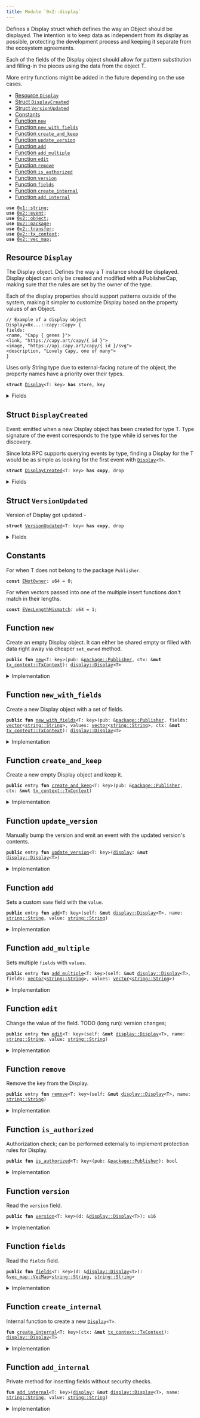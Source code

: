 ```yaml
---
title: Module `0x2::display`
---
```


Defines a Display struct which defines the way an Object
should be displayed. The intention is to keep data as independent
from its display as possible, protecting the development process
and keeping it separate from the ecosystem agreements.

Each of the fields of the Display object should allow for pattern
substitution and filling-in the pieces using the data from the object T.

More entry functions might be added in the future depending on the use cases.


-  [Resource `Display`](#0x2_display_Display)
-  [Struct `DisplayCreated`](#0x2_display_DisplayCreated)
-  [Struct `VersionUpdated`](#0x2_display_VersionUpdated)
-  [Constants](#@Constants_0)
-  [Function `new`](#0x2_display_new)
-  [Function `new_with_fields`](#0x2_display_new_with_fields)
-  [Function `create_and_keep`](#0x2_display_create_and_keep)
-  [Function `update_version`](#0x2_display_update_version)
-  [Function `add`](#0x2_display_add)
-  [Function `add_multiple`](#0x2_display_add_multiple)
-  [Function `edit`](#0x2_display_edit)
-  [Function `remove`](#0x2_display_remove)
-  [Function `is_authorized`](#0x2_display_is_authorized)
-  [Function `version`](#0x2_display_version)
-  [Function `fields`](#0x2_display_fields)
-  [Function `create_internal`](#0x2_display_create_internal)
-  [Function `add_internal`](#0x2_display_add_internal)


<pre><code><b>use</b> <a href="../move-stdlib/string.md#0x1_string">0x1::string</a>;
<b>use</b> <a href="event.md#0x2_event">0x2::event</a>;
<b>use</b> <a href="object.md#0x2_object">0x2::object</a>;
<b>use</b> <a href="package.md#0x2_package">0x2::package</a>;
<b>use</b> <a href="transfer.md#0x2_transfer">0x2::transfer</a>;
<b>use</b> <a href="tx_context.md#0x2_tx_context">0x2::tx_context</a>;
<b>use</b> <a href="vec_map.md#0x2_vec_map">0x2::vec_map</a>;
</code></pre>



<Link id="0x2_display_Display"></Link>

## Resource `Display`

The Display<T> object. Defines the way a T instance should be
displayed. Display object can only be created and modified with
a PublisherCap, making sure that the rules are set by the owner
of the type.

Each of the display properties should support patterns outside
of the system, making it simpler to customize Display based
on the property values of an Object.
```
// Example of a display object
Display<0x...::capy::Capy> {
fields:
<name, "Capy { genes }">
<link, "https://capy.art/capy/{ id }">
<image, "https://api.capy.art/capy/{ id }/svg">
<description, "Lovely Capy, one of many">
}
```

Uses only String type due to external-facing nature of the object,
the property names have a priority over their types.


<pre><code><b>struct</b> <a href="display.md#0x2_display_Display">Display</a>&lt;T: key&gt; <b>has</b> store, key
</code></pre>



<details>
<summary>Fields</summary>


<dl>
<dt>
<code>id: <a href="object.md#0x2_object_UID">object::UID</a></code>
</dt>
<dd>

</dd>
<dt>
<code>fields: <a href="vec_map.md#0x2_vec_map_VecMap">vec_map::VecMap</a>&lt;<a href="../move-stdlib/string.md#0x1_string_String">string::String</a>, <a href="../move-stdlib/string.md#0x1_string_String">string::String</a>&gt;</code>
</dt>
<dd>
 Contains fields for display. Currently supported
 fields are: name, link, image and description.
</dd>
<dt>
<code>version: u16</code>
</dt>
<dd>
 Version that can only be updated manually by the Publisher.
</dd>
</dl>


</details>

<Link id="0x2_display_DisplayCreated"></Link>

## Struct `DisplayCreated`

Event: emitted when a new Display object has been created for type T.
Type signature of the event corresponds to the type while id serves for
the discovery.

Since Iota RPC supports querying events by type, finding a Display for the T
would be as simple as looking for the first event with <code><a href="display.md#0x2_display_Display">Display</a>&lt;T&gt;</code>.


<pre><code><b>struct</b> <a href="display.md#0x2_display_DisplayCreated">DisplayCreated</a>&lt;T: key&gt; <b>has</b> <b>copy</b>, drop
</code></pre>



<details>
<summary>Fields</summary>


<dl>
<dt>
<code>id: <a href="object.md#0x2_object_ID">object::ID</a></code>
</dt>
<dd>

</dd>
</dl>


</details>

<Link id="0x2_display_VersionUpdated"></Link>

## Struct `VersionUpdated`

Version of Display got updated -


<pre><code><b>struct</b> <a href="display.md#0x2_display_VersionUpdated">VersionUpdated</a>&lt;T: key&gt; <b>has</b> <b>copy</b>, drop
</code></pre>



<details>
<summary>Fields</summary>


<dl>
<dt>
<code>id: <a href="object.md#0x2_object_ID">object::ID</a></code>
</dt>
<dd>

</dd>
<dt>
<code>version: u16</code>
</dt>
<dd>

</dd>
<dt>
<code>fields: <a href="vec_map.md#0x2_vec_map_VecMap">vec_map::VecMap</a>&lt;<a href="../move-stdlib/string.md#0x1_string_String">string::String</a>, <a href="../move-stdlib/string.md#0x1_string_String">string::String</a>&gt;</code>
</dt>
<dd>

</dd>
</dl>


</details>

<Link id="@Constants_0"></Link>

## Constants


<Link id="0x2_display_ENotOwner"></Link>

For when T does not belong to the package <code>Publisher</code>.


<pre><code><b>const</b> <a href="display.md#0x2_display_ENotOwner">ENotOwner</a>: u64 = 0;
</code></pre>



<Link id="0x2_display_EVecLengthMismatch"></Link>

For when vectors passed into one of the multiple insert functions
don't match in their lengths.


<pre><code><b>const</b> <a href="display.md#0x2_display_EVecLengthMismatch">EVecLengthMismatch</a>: u64 = 1;
</code></pre>



<Link id="0x2_display_new"></Link>

## Function `new`

Create an empty Display object. It can either be shared empty or filled
with data right away via cheaper <code>set_owned</code> method.


<pre><code><b>public</b> <b>fun</b> <a href="display.md#0x2_display_new">new</a>&lt;T: key&gt;(pub: &<a href="package.md#0x2_package_Publisher">package::Publisher</a>, ctx: &<b>mut</b> <a href="tx_context.md#0x2_tx_context_TxContext">tx_context::TxContext</a>): <a href="display.md#0x2_display_Display">display::Display</a>&lt;T&gt;
</code></pre>



<details>
<summary>Implementation</summary>


<pre><code><b>public</b> <b>fun</b> <a href="display.md#0x2_display_new">new</a>&lt;T: key&gt;(pub: &Publisher, ctx: &<b>mut</b> TxContext): <a href="display.md#0x2_display_Display">Display</a>&lt;T&gt; {
    <b>assert</b>!(<a href="display.md#0x2_display_is_authorized">is_authorized</a>&lt;T&gt;(pub), <a href="display.md#0x2_display_ENotOwner">ENotOwner</a>);
    <a href="display.md#0x2_display_create_internal">create_internal</a>(ctx)
}
</code></pre>



</details>

<Link id="0x2_display_new_with_fields"></Link>

## Function `new_with_fields`

Create a new Display<T> object with a set of fields.


<pre><code><b>public</b> <b>fun</b> <a href="display.md#0x2_display_new_with_fields">new_with_fields</a>&lt;T: key&gt;(pub: &<a href="package.md#0x2_package_Publisher">package::Publisher</a>, fields: <a href="../move-stdlib/vector.md#0x1_vector">vector</a>&lt;<a href="../move-stdlib/string.md#0x1_string_String">string::String</a>&gt;, values: <a href="../move-stdlib/vector.md#0x1_vector">vector</a>&lt;<a href="../move-stdlib/string.md#0x1_string_String">string::String</a>&gt;, ctx: &<b>mut</b> <a href="tx_context.md#0x2_tx_context_TxContext">tx_context::TxContext</a>): <a href="display.md#0x2_display_Display">display::Display</a>&lt;T&gt;
</code></pre>



<details>
<summary>Implementation</summary>


<pre><code><b>public</b> <b>fun</b> <a href="display.md#0x2_display_new_with_fields">new_with_fields</a>&lt;T: key&gt;(
    pub: &Publisher, fields: <a href="../move-stdlib/vector.md#0x1_vector">vector</a>&lt;String&gt;, values: <a href="../move-stdlib/vector.md#0x1_vector">vector</a>&lt;String&gt;, ctx: &<b>mut</b> TxContext
): <a href="display.md#0x2_display_Display">Display</a>&lt;T&gt; {
    <b>let</b> len = fields.length();
    <b>assert</b>!(len == values.length(), <a href="display.md#0x2_display_EVecLengthMismatch">EVecLengthMismatch</a>);

    <b>let</b> <b>mut</b> i = 0;
    <b>let</b> <b>mut</b> <a href="display.md#0x2_display">display</a> = <a href="display.md#0x2_display_new">new</a>&lt;T&gt;(pub, ctx);
    <b>while</b> (i &lt; len) {
        <a href="display.md#0x2_display">display</a>.<a href="display.md#0x2_display_add_internal">add_internal</a>(fields[i], values[i]);
        i = i + 1;
    };

    <a href="display.md#0x2_display">display</a>
}
</code></pre>



</details>

<Link id="0x2_display_create_and_keep"></Link>

## Function `create_and_keep`

Create a new empty Display<T> object and keep it.


<pre><code><b>public</b> entry <b>fun</b> <a href="display.md#0x2_display_create_and_keep">create_and_keep</a>&lt;T: key&gt;(pub: &<a href="package.md#0x2_package_Publisher">package::Publisher</a>, ctx: &<b>mut</b> <a href="tx_context.md#0x2_tx_context_TxContext">tx_context::TxContext</a>)
</code></pre>



<details>
<summary>Implementation</summary>


<pre><code>entry <b>public</b> <b>fun</b> <a href="display.md#0x2_display_create_and_keep">create_and_keep</a>&lt;T: key&gt;(pub: &Publisher, ctx: &<b>mut</b> TxContext) {
    <a href="transfer.md#0x2_transfer_public_transfer">transfer::public_transfer</a>(<a href="display.md#0x2_display_new">new</a>&lt;T&gt;(pub, ctx), ctx.sender())
}
</code></pre>



</details>

<Link id="0x2_display_update_version"></Link>

## Function `update_version`

Manually bump the version and emit an event with the updated version's contents.


<pre><code><b>public</b> entry <b>fun</b> <a href="display.md#0x2_display_update_version">update_version</a>&lt;T: key&gt;(<a href="display.md#0x2_display">display</a>: &<b>mut</b> <a href="display.md#0x2_display_Display">display::Display</a>&lt;T&gt;)
</code></pre>



<details>
<summary>Implementation</summary>


<pre><code>entry <b>public</b> <b>fun</b> <a href="display.md#0x2_display_update_version">update_version</a>&lt;T: key&gt;(
    <a href="display.md#0x2_display">display</a>: &<b>mut</b> <a href="display.md#0x2_display_Display">Display</a>&lt;T&gt;
) {
    <a href="display.md#0x2_display">display</a>.version = <a href="display.md#0x2_display">display</a>.version + 1;
    <a href="event.md#0x2_event_emit">event::emit</a>(<a href="display.md#0x2_display_VersionUpdated">VersionUpdated</a>&lt;T&gt; {
        version: <a href="display.md#0x2_display">display</a>.version,
        fields: *&<a href="display.md#0x2_display">display</a>.fields,
        id: <a href="display.md#0x2_display">display</a>.id.to_inner(),
    })
}
</code></pre>



</details>

<Link id="0x2_display_add"></Link>

## Function `add`

Sets a custom <code>name</code> field with the <code>value</code>.


<pre><code><b>public</b> entry <b>fun</b> <a href="display.md#0x2_display_add">add</a>&lt;T: key&gt;(self: &<b>mut</b> <a href="display.md#0x2_display_Display">display::Display</a>&lt;T&gt;, name: <a href="../move-stdlib/string.md#0x1_string_String">string::String</a>, value: <a href="../move-stdlib/string.md#0x1_string_String">string::String</a>)
</code></pre>



<details>
<summary>Implementation</summary>


<pre><code>entry <b>public</b> <b>fun</b> <a href="display.md#0x2_display_add">add</a>&lt;T: key&gt;(self: &<b>mut</b> <a href="display.md#0x2_display_Display">Display</a>&lt;T&gt;, name: String, value: String) {
    self.<a href="display.md#0x2_display_add_internal">add_internal</a>(name, value)
}
</code></pre>



</details>

<Link id="0x2_display_add_multiple"></Link>

## Function `add_multiple`

Sets multiple <code>fields</code> with <code>values</code>.


<pre><code><b>public</b> entry <b>fun</b> <a href="display.md#0x2_display_add_multiple">add_multiple</a>&lt;T: key&gt;(self: &<b>mut</b> <a href="display.md#0x2_display_Display">display::Display</a>&lt;T&gt;, fields: <a href="../move-stdlib/vector.md#0x1_vector">vector</a>&lt;<a href="../move-stdlib/string.md#0x1_string_String">string::String</a>&gt;, values: <a href="../move-stdlib/vector.md#0x1_vector">vector</a>&lt;<a href="../move-stdlib/string.md#0x1_string_String">string::String</a>&gt;)
</code></pre>



<details>
<summary>Implementation</summary>


<pre><code>entry <b>public</b> <b>fun</b> <a href="display.md#0x2_display_add_multiple">add_multiple</a>&lt;T: key&gt;(
    self: &<b>mut</b> <a href="display.md#0x2_display_Display">Display</a>&lt;T&gt;, fields: <a href="../move-stdlib/vector.md#0x1_vector">vector</a>&lt;String&gt;, values: <a href="../move-stdlib/vector.md#0x1_vector">vector</a>&lt;String&gt;
) {
    <b>let</b> len = fields.length();
    <b>assert</b>!(len == values.length(), <a href="display.md#0x2_display_EVecLengthMismatch">EVecLengthMismatch</a>);

    <b>let</b> <b>mut</b> i = 0;
    <b>while</b> (i &lt; len) {
        self.<a href="display.md#0x2_display_add_internal">add_internal</a>(fields[i], values[i]);
        i = i + 1;
    };
}
</code></pre>



</details>

<Link id="0x2_display_edit"></Link>

## Function `edit`

Change the value of the field.
TODO (long run): version changes;


<pre><code><b>public</b> entry <b>fun</b> <a href="display.md#0x2_display_edit">edit</a>&lt;T: key&gt;(self: &<b>mut</b> <a href="display.md#0x2_display_Display">display::Display</a>&lt;T&gt;, name: <a href="../move-stdlib/string.md#0x1_string_String">string::String</a>, value: <a href="../move-stdlib/string.md#0x1_string_String">string::String</a>)
</code></pre>



<details>
<summary>Implementation</summary>


<pre><code>entry <b>public</b> <b>fun</b> <a href="display.md#0x2_display_edit">edit</a>&lt;T: key&gt;(self: &<b>mut</b> <a href="display.md#0x2_display_Display">Display</a>&lt;T&gt;, name: String, value: String) {
    <b>let</b> (_, _) = self.fields.<a href="display.md#0x2_display_remove">remove</a>(&name);
    self.<a href="display.md#0x2_display_add_internal">add_internal</a>(name, value)
}
</code></pre>



</details>

<Link id="0x2_display_remove"></Link>

## Function `remove`

Remove the key from the Display.


<pre><code><b>public</b> entry <b>fun</b> <a href="display.md#0x2_display_remove">remove</a>&lt;T: key&gt;(self: &<b>mut</b> <a href="display.md#0x2_display_Display">display::Display</a>&lt;T&gt;, name: <a href="../move-stdlib/string.md#0x1_string_String">string::String</a>)
</code></pre>



<details>
<summary>Implementation</summary>


<pre><code>entry <b>public</b> <b>fun</b> <a href="display.md#0x2_display_remove">remove</a>&lt;T: key&gt;(self: &<b>mut</b> <a href="display.md#0x2_display_Display">Display</a>&lt;T&gt;, name: String) {
    self.fields.<a href="display.md#0x2_display_remove">remove</a>(&name);
}
</code></pre>



</details>

<Link id="0x2_display_is_authorized"></Link>

## Function `is_authorized`

Authorization check; can be performed externally to implement protection rules for Display.


<pre><code><b>public</b> <b>fun</b> <a href="display.md#0x2_display_is_authorized">is_authorized</a>&lt;T: key&gt;(pub: &<a href="package.md#0x2_package_Publisher">package::Publisher</a>): bool
</code></pre>



<details>
<summary>Implementation</summary>


<pre><code><b>public</b> <b>fun</b> <a href="display.md#0x2_display_is_authorized">is_authorized</a>&lt;T: key&gt;(pub: &Publisher): bool {
    pub.from_package&lt;T&gt;()
}
</code></pre>



</details>

<Link id="0x2_display_version"></Link>

## Function `version`

Read the <code>version</code> field.


<pre><code><b>public</b> <b>fun</b> <a href="display.md#0x2_display_version">version</a>&lt;T: key&gt;(d: &<a href="display.md#0x2_display_Display">display::Display</a>&lt;T&gt;): u16
</code></pre>



<details>
<summary>Implementation</summary>


<pre><code><b>public</b> <b>fun</b> <a href="display.md#0x2_display_version">version</a>&lt;T: key&gt;(d: &<a href="display.md#0x2_display_Display">Display</a>&lt;T&gt;): u16 {
    d.version
}
</code></pre>



</details>

<Link id="0x2_display_fields"></Link>

## Function `fields`

Read the <code>fields</code> field.


<pre><code><b>public</b> <b>fun</b> <a href="display.md#0x2_display_fields">fields</a>&lt;T: key&gt;(d: &<a href="display.md#0x2_display_Display">display::Display</a>&lt;T&gt;): &<a href="vec_map.md#0x2_vec_map_VecMap">vec_map::VecMap</a>&lt;<a href="../move-stdlib/string.md#0x1_string_String">string::String</a>, <a href="../move-stdlib/string.md#0x1_string_String">string::String</a>&gt;
</code></pre>



<details>
<summary>Implementation</summary>


<pre><code><b>public</b> <b>fun</b> <a href="display.md#0x2_display_fields">fields</a>&lt;T: key&gt;(d: &<a href="display.md#0x2_display_Display">Display</a>&lt;T&gt;): &VecMap&lt;String, String&gt; {
    &d.fields
}
</code></pre>



</details>

<Link id="0x2_display_create_internal"></Link>

## Function `create_internal`

Internal function to create a new <code><a href="display.md#0x2_display_Display">Display</a>&lt;T&gt;</code>.


<pre><code><b>fun</b> <a href="display.md#0x2_display_create_internal">create_internal</a>&lt;T: key&gt;(ctx: &<b>mut</b> <a href="tx_context.md#0x2_tx_context_TxContext">tx_context::TxContext</a>): <a href="display.md#0x2_display_Display">display::Display</a>&lt;T&gt;
</code></pre>



<details>
<summary>Implementation</summary>


<pre><code><b>fun</b> <a href="display.md#0x2_display_create_internal">create_internal</a>&lt;T: key&gt;(ctx: &<b>mut</b> TxContext): <a href="display.md#0x2_display_Display">Display</a>&lt;T&gt; {
    <b>let</b> uid = <a href="object.md#0x2_object_new">object::new</a>(ctx);

    <a href="event.md#0x2_event_emit">event::emit</a>(<a href="display.md#0x2_display_DisplayCreated">DisplayCreated</a>&lt;T&gt; {
        id: uid.to_inner()
    });

    <a href="display.md#0x2_display_Display">Display</a> {
        id: uid,
        fields: <a href="vec_map.md#0x2_vec_map_empty">vec_map::empty</a>(),
        version: 0,
    }
}
</code></pre>



</details>

<Link id="0x2_display_add_internal"></Link>

## Function `add_internal`

Private method for inserting fields without security checks.


<pre><code><b>fun</b> <a href="display.md#0x2_display_add_internal">add_internal</a>&lt;T: key&gt;(<a href="display.md#0x2_display">display</a>: &<b>mut</b> <a href="display.md#0x2_display_Display">display::Display</a>&lt;T&gt;, name: <a href="../move-stdlib/string.md#0x1_string_String">string::String</a>, value: <a href="../move-stdlib/string.md#0x1_string_String">string::String</a>)
</code></pre>



<details>
<summary>Implementation</summary>


<pre><code><b>fun</b> <a href="display.md#0x2_display_add_internal">add_internal</a>&lt;T: key&gt;(<a href="display.md#0x2_display">display</a>: &<b>mut</b> <a href="display.md#0x2_display_Display">Display</a>&lt;T&gt;, name: String, value: String) {
    <a href="display.md#0x2_display">display</a>.fields.insert(name, value)
}
</code></pre>



</details>
